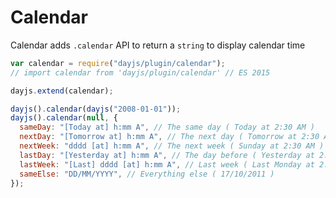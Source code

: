 # Calendar

Calendar adds `.calendar` API to return a `string` to display calendar time

```javascript
var calendar = require("dayjs/plugin/calendar");
// import calendar from 'dayjs/plugin/calendar' // ES 2015

dayjs.extend(calendar);

dayjs().calendar(dayjs("2008-01-01"));
dayjs().calendar(null, {
  sameDay: "[Today at] h:mm A", // The same day ( Today at 2:30 AM )
  nextDay: "[Tomorrow at] h:mm A", // The next day ( Tomorrow at 2:30 AM )
  nextWeek: "dddd [at] h:mm A", // The next week ( Sunday at 2:30 AM )
  lastDay: "[Yesterday at] h:mm A", // The day before ( Yesterday at 2:30 AM )
  lastWeek: "[Last] dddd [at] h:mm A", // Last week ( Last Monday at 2:30 AM )
  sameElse: "DD/MM/YYYY", // Everything else ( 17/10/2011 )
});
```
